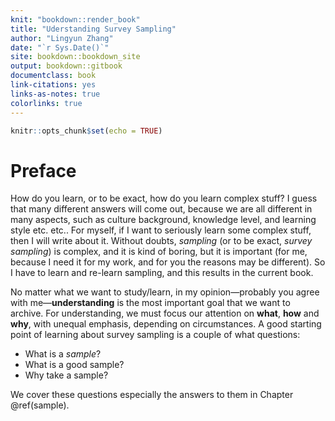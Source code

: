 ```yaml
--- 
knit: "bookdown::render_book"
title: "Uderstanding Survey Sampling"
author: "Lingyun Zhang"
date: "`r Sys.Date()`"
site: bookdown::bookdown_site
output: bookdown::gitbook
documentclass: book
link-citations: yes
links-as-notes: true
colorlinks: true
---
```



```r
knitr::opts_chunk$set(echo = TRUE)
```


# Preface {-}

How do you learn, or to be exact, how do you learn complex stuff? I guess that many different answers will come out, because we are all different in many aspects, such as culture background, knowledge level, and learning style etc. etc.. For myself, if I want to seriously learn some complex stuff, then I will write about it. Without doubts, *sampling* (or to be exact, *survey sampling*) is complex, and it is kind of boring, but it is important (for me, because I need it for my work, and for you the reasons may be different). So I have to learn and re-learn sampling, and this results in the current book.

No matter what we want to study/learn, in my opinion---probably you agree with me---**understanding** is the most important goal that we want to archive. For understanding, we must focus our attention on **what**, **how** and **why**, with unequal emphasis, depending on circumstances. A good starting point of learning about survey sampling is a couple of what questions:

- What is a *sample*?
- What is a good sample?
- Why take a sample?

We cover these questions especially the answers to them in Chapter \@ref(sample).
